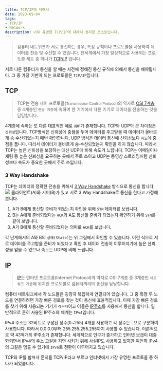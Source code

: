 ```yaml
---
title: TCP/IP에 대해서
date: 2023-09-04
tags:
- TCP/IP
- Network
description: 너무 유명한 TCP/IP에 대해서 정리한 포스트입니다.
---
```


> 컴퓨터 네트워크가 서로 통신하는 경우, 특정 규칙이나 프로토콜을 사용하여 데이터를 전송 및 수신할 수 있습니다.
전세계에서 가장 일상적으로 사용되는 프로토콜 세트 중 하나가
[TCP/IP](https://www.ibm.com/docs/ko/aix/7.1?topic=management-transmission-control-protocolinternet-protocol)
입니다.

서로 다른 컴퓨터가 통신을 할 때는 사전에 정해진 통신 규칙에 의해서 통신을 해야됩니다. 그 중 가장 기반이 되는
프로토콜은 `TCP/IP`입니다.

## TCP
> TCP는 전송 제어 프로토콜(<small>Transmission Control Protocol</small>)의 약자로
[OSI 7계층](https://ko.wikipedia.org/wiki/OSI_%EB%AA%A8%ED%98%95) 중 4계층인 `전송 계층`에
속하여 한 기기에서 다른 기기로 데이터를 전송하는 것을 담담합니다.

4계층에 속하는 또 다른 대표적인 예로 `UDP`가 존재합니다. TCP와 UDP의 큰 차이점은 `신뢰성`입니다.
TCP방식은 신뢰성에 중점을 두어 데이터를 주고받을 때 데이터가 올바르게 송·수신되었는지 매번 확인합니다. UDP 방식은 데이터 통신에 신뢰성보다
`속도`에 중점을 둡니다. 따라서 데이터가 올바르게 송·수신되었는지 확인을 하지 않습니다. 따라서 TCP는 높은 신뢰성을 보장하는 대신
UDP에 비해 속도가 느립니다. TCP는 이메일이나 채팅 등 높은 신뢰성을 요구하는 곳에서 주로 쓰이고 UDP는 동영상 스트리밍처럼 
신뢰성보다 속도가 중요한 곳에서 주로 쓰입니다.

### 3 Way Handshake
TCP는 데이터의 정확한 전송을 위해서
[3 Way Handshake](https://ko.wikipedia.org/wiki/%ED%95%B8%EB%93%9C%EC%85%B0%EC%9D%B4%ED%82%B9) 
방식으로 통신을 합니다.
![](/images/post-04/9.04.image1.png)
클라이언트(A)와 서버(B)가 있고 서로 3 Way Handshake로 통신을 한다고 가정해 봅니다.
1. A가 B에게 통신할 준비가 되었는지 확인을 위해 `SYN` 데이터를 보냅니다.
2. B는 A에게 준비되었다는 `ACK`와 A도 통신할 준비가 되었는지 확인하기 위해 `SYN`를 같이 보냅니다.
3. A가 B에게 통신할 준비되었다는 의미로 `ACK`를 보냅니다.

각 단계에서의 A와 B의 `상태(State)`는 위 그림에서 확인할 수 있습니다. 이런 식으로 서로 데이터를 주고받을 준비가
되었다고 확인 후 데이터 전송이 이루어지기에 높은 신뢰성을 얻을 수 있으나 속도는 UDP에 비해 느립니다.

## IP
> [IP](https://ko.wikipedia.org/wiki/%EC%9D%B8%ED%84%B0%EB%84%B7_%ED%94%84%EB%A1%9C%ED%86%A0%EC%BD%9C)는 인터넷 프로토콜(Internet Protocol)의 약자로 OSI 7계층 중 3계층인 `네트워크 계층`에 위치한 프로토콜로
컴퓨터끼리의 통신을 담당합니다.

컴퓨터 네트워크에서 각 노드들은 굉장히 복잡하게 연결되어 있습니다. 그 중 특정 두 노드를 연결하려면 가장 빠른 경로를 찾는 것이 통신에 효율적입니다.
이때 가장 빠른 경로를 찾기 위해 사용되는 기기가 `라우터`이고 이들은 [IP주소](https://ko.wikipedia.org/wiki/IP_%EC%A3%BC%EC%86%8C)를 사용해서 통신을 합니다.
일반적으로 흔히 사용된 IP주소의 체계는 `IPv4`입니다.

IPv4 주소는 32비트로 구성된 정수(0~255) 4개를 사용하고 각 정수는 `.`으로 구분하여 사용합니다. 따라서
0.0.0.0부터 255.255.255.255까지 사용할 수 있습니다. 이론적으로 약 43억개의 IP주소가 존재합니다.
세계적으로 인구가 증가하고 인터넷 보급이 대중화되면서 IPv4의 주소 고갈을 지연 시키기 위해 [사설IP](https://namu.wiki/w/%EC%82%AC%EC%84%A4%20IP)도 사용하고 있지만
여전히 IPv4의 고갈은 멈출 수 없기에 `IPv6`로 전환이 이루어지고 있습니다.

TCP와 IP를 합쳐서 흔히들 TCP/IP라고 부르고 인터넷에서 가장 유명한 프로토콜 중 하나가 되었습니다.